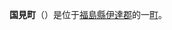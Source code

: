 {{Otheruses| subject=位於福島縣東北部的行政區劃| other=過去曾經存在過的同名行政區劃| 國見町 (消歧義)}}
{{日本町村|
自治體名=國見|
町村=町|
圖像=[[File:Kunimi.JPG|240px]]|
圖像說明=[[國見町觀月臺文化中心|國見町觀月臺文化中心]]|
町村章=|
日文原名=国見町|
平假名=くにみまち|
羅馬字拼音=Kunimi-machi|
都道府縣=福島縣|
支廳=|
郡=伊達郡|
編號=07303-2|
面積=37.90|
邊界未定=|
人口=10,503|
統計時間=2007年7月1日|
自治體=[[伊達市_(福島縣)|伊達市]]、[[桑折町|桑折町]]<br />[[宮城縣|宮城縣]]：[[白石市|白石市]]|
樹=赤松|
花=桃花|
鳥=鶯|
其他象徵物=|
其他象徵=|
郵遞區號=969-1792|
所在地=伊達郡國見町大字藤田字一丁田二2番地之一|
電話號碼=24-585-2111|
外部連結=http://www.town.kunimi.fukushima.jp/|
經度=|
緯度=|
地圖=|
註記=
}}
'''国見町'''（{{jpn|j=国見町|hg=くにみまち|rm=Kunimi machi|f=y}}）是位于[[福島縣|福島縣]][[伊達郡|伊達郡]]的一[[町|町]]。

{{福島縣}}

{{Authority control}}
{{日本地理小作品}}